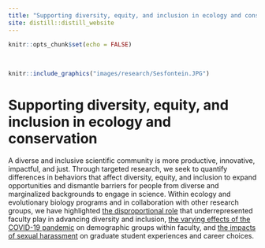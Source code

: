 ```yaml
---
title: "Supporting diversity, equity, and inclusion in ecology and conservation"
site: distill::distill_website
---
```


```r
knitr::opts_chunk$set(echo = FALSE)
```

<style>
d-title, d-byline {
  display: none
}
</style>

<br>

````r
knitr::include_graphics("images/research/Sesfontein.JPG")
````

# Supporting diversity, equity, and inclusion in ecology and conservation
A diverse and inclusive scientific community is more productive, innovative, impactful, and just. Through targeted research, we seek to quantify differences in behaviors that affect diversity, equity, and inclusion to expand opportunities and dismantle barriers for people from diverse and marginalized backgrounds to engage in science. Within ecology and evolutionary biology programs and in collaboration with other research groups, we have highlighted [the disproportional role](https://rdcu.be/bFvxQ) that underrepresented faculty play in advancing diversity and inclusion, [the varying effects of the COVID-19 pandemic](https://doi.org/10.1002/eap.2265) on demographic groups within faculty, and [the impacts of sexual harassment](https://doi.org/10.1093/biosci/biad032) on graduate student experiences and career choices.